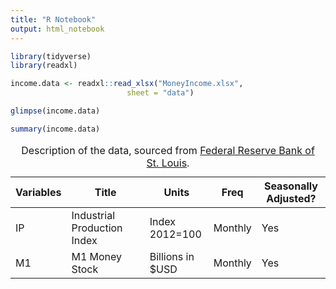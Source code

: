 ---
title: "R Notebook"
output: html_notebook
---

```{r}
library(tidyverse)
library(readxl)
```

```{r}
income.data <- readxl::read_xlsx("MoneyIncome.xlsx",
                          sheet = "data")

glimpse(income.data)
```

```{r}
summary(income.data)
```

| Variables | Title                       | Units             | Freq    | Seasonally Adjusted? |
|-----------|-----------------------------|-------------------|---------|----------------------|
| IP        | Industrial Production Index | Index 2012=100    | Monthly | Yes                  |
| M1        | M1 Money Stock              | Billions in \$USD | Monthly | Yes                  |

: Description of the data, sourced from [Federal Reserve Bank of St. Louis](https://fred.stlouisfed.org).
